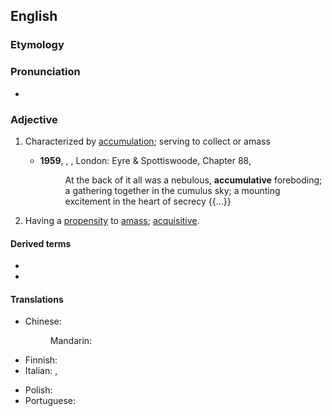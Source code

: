 ==English==

===Etymology===
{{suffix|en|accumulate|ive}}

===Pronunciation===
* {{a|US}} {{IPA|en|/ə.ˈkjum.jə.ˌleɪ.tɪv/|/ə.ˈkjum.jə.ˌlə.tɪv/}}
{{rfap|en}}

===Adjective===
{{en-adj}}

# Characterized by [[accumulation]]; serving to collect or amass
#: {{syn|en|cumulative|additional}}
#* '''1959''', {{w|Mervyn Peake}}, ''{{w|Titus Alone}}'', London: Eyre & Spottiswoode, Chapter 88,
#*: At the back of it all was a nebulous, '''accumulative''' foreboding; a gathering together in the cumulus sky; a mounting excitement in the heart of secrecy {{...}}
# Having a [[propensity]] to [[amass]]; [[acquisitive]].

====Derived terms====
* {{l|en|accumulatively}}
* {{l|en|accumulativeness}}

====Translations====
{{trans-top|serving to collect or amass}}
* Chinese:
*: Mandarin: {{t+|cmn|累积|tr=lěijī}}
* Finnish: {{t|fi|akkumulatiivinen}}
* Italian: {{t|it|accumulativo|m}}, {{t|it|accumulativa|f}}
{{trans-mid}}
* Polish: {{t+|pl|akumulacyjny}}
* Portuguese: {{t|pt|acumulativo}}
{{trans-bottom}}